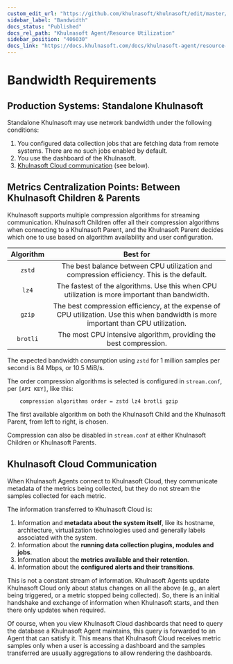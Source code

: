 ```yaml
---
custom_edit_url: "https://github.com/khulnasoft/khulnasoft/edit/master/docs/khulnasoft-agent/sizing-khulnasoft-agents/bandwidth-requirements.md"
sidebar_label: "Bandwidth"
docs_status: "Published"
docs_rel_path: "Khulnasoft Agent/Resource Utilization"
sidebar_position: "406030"
docs_link: "https://docs.khulnasoft.com/docs/khulnasoft-agent/resource-utilization/bandwidth"
---
```


# Bandwidth Requirements

## Production Systems: Standalone Khulnasoft

Standalone Khulnasoft may use network bandwidth under the following conditions:

1. You configured data collection jobs that are fetching data from remote systems. There are no such jobs enabled by default.
2. You use the dashboard of the Khulnasoft.
3. [Khulnasoft Cloud communication](#khulnasoft-cloud-communication) (see below).

## Metrics Centralization Points: Between Khulnasoft Children & Parents

Khulnasoft supports multiple compression algorithms for streaming communication. Khulnasoft Children offer all their compression algorithms when connecting to a Khulnasoft Parent, and the Khulnasoft Parent decides which one to use based on algorithm availability and user configuration.

| Algorithm |                                                              Best for                                                               |
|:---------:|:-----------------------------------------------------------------------------------------------------------------------------------:|
|  `zstd`   |                      The best balance between CPU utilization and compression efficiency. This is the default.                      |
|   `lz4`   |                   The fastest of the algorithms. Use this when CPU utilization is more important than bandwidth.                    |
|  `gzip`   | The best compression efficiency, at the expense of CPU utilization. Use this when bandwidth is more important than CPU utilization. |
| `brotli`  |                                  The most CPU intensive algorithm, providing the best compression.                                  |

The expected bandwidth consumption using `zstd` for 1 million samples per second is 84 Mbps, or 10.5 MiB/s.

The order compression algorithms is selected is configured in `stream.conf`, per `[API KEY]`, like this:

```text
    compression algorithms order = zstd lz4 brotli gzip
```

The first available algorithm on both the Khulnasoft Child and the Khulnasoft Parent, from left to right, is chosen.

Compression can also be disabled in `stream.conf` at either Khulnasoft Children or Khulnasoft Parents.

## Khulnasoft Cloud Communication

When Khulnasoft Agents connect to Khulnasoft Cloud, they communicate metadata of the metrics being collected, but they do not stream the samples collected for each metric.

The information transferred to Khulnasoft Cloud is:

1. Information and **metadata about the system itself**, like its hostname, architecture, virtualization technologies used and generally labels associated with the system.
2. Information about the **running data collection plugins, modules and jobs**.
3. Information about the **metrics available and their retention**.
4. Information about the **configured alerts and their transitions**.

This is not a constant stream of information. Khulnasoft Agents update Khulnasoft Cloud only about status changes on all the above (e.g., an alert being triggered, or a metric stopped being collected). So, there is an initial handshake and exchange of information when Khulnasoft starts, and then there only updates when required.

Of course, when you view Khulnasoft Cloud dashboards that need to query the database a Khulnasoft Agent maintains, this query is forwarded to an Agent that can satisfy it. This means that Khulnasoft Cloud receives metric samples only when a user is accessing a dashboard and the samples transferred are usually aggregations to allow rendering the dashboards.  
